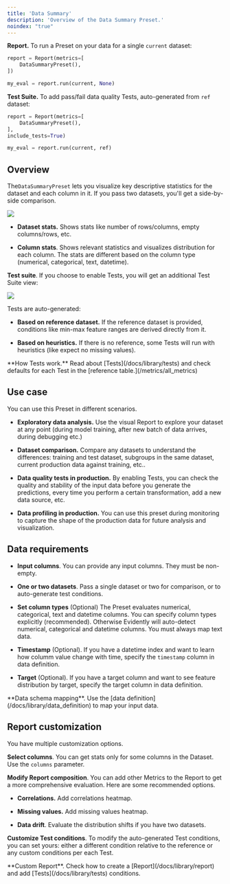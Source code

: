 ```yaml
---
title: 'Data Summary'
description: 'Overview of the Data Summary Preset.'
noindex: "true"
---
```


**Report.** To run a Preset on your data for a single `current` dataset:

```python
report = Report(metrics=[
    DataSummaryPreset(),
])

my_eval = report.run(current, None)
```

**Test Suite.** To add pass/fail data quality Tests, auto-generated from `ref` dataset:

```python
report = Report(metrics=[
    DataSummaryPreset(),
],
include_tests=True)

my_eval = report.run(current, ref)
```

## Overview

The`DataSummaryPreset` lets you visualize key descriptive statistics for the dataset and each column in it. If you pass two datasets, you'll get a side-by-side comparison.

![](/images/metrics/preset_dataset_summary-min.png)

* **Dataset stats.** Shows stats like number of rows/columns, empty columns/rows, etc.

* **Column stats**. Shows relevant statistics and visualizes distribution for each column. The stats are different based on the column type (numerical, categorical, text, datetime).

**Test suite**. If you choose to enable Tests, you will get an additional Test Suite view:

![](/images/metrics/test_preset_dataset_summary-min.png)

Tests are auto-generated:

* **Based on reference dataset.** If the reference dataset is provided, conditions like min-max feature ranges are derived directly from it.

* **Based on heuristics.** If there is no reference, some Tests will run with heuristics (like expect no missing values).

<Info>
  **How Tests work.** Read about [Tests](/docs/library/tests) and check defaults for each Test in the [reference table.](/metrics/all_metrics)
</Info>

## Use case

You can use this Preset in different scenarios.

* **Exploratory data analysis.** Use the visual Report to explore your dataset at any point (during model training, after new batch of data arrives, during debugging etc.)

* **Dataset comparison.** Compare any datasets to understand the differences: training and test dataset, subgroups in the same dataset, current production data against training, etc..

* **Data quality tests in production.** By enabling Tests, you can check the quality and stability of the input data before you generate the predictions, every time you perform a certain transformation, add a new data source, etc.

* **Data profiling in production.** You can use this preset during monitoring to capture the shape of the production data for future analysis and visualization.

## Data requirements

* **Input columns**. You can provide any input columns. They must be non-empty.

* **One or two datasets**. Pass a single dataset or two for comparison, or to auto-generate test conditions.

* **Set column types** (Optional) The Preset evaluates numerical, categorical, text and datetime columns. You can specify column types explicitly (recommended). Otherwise Evidently will auto-detect numerical, categorical and datetime columns. You must always map text data.

* **Timestamp** (Optional). If you have a datetime index and want to learn how columm value change with time, specify the `timestamp` column in data definition.

* **Target** (Optional). If you have a target column and want to see feature distribution by target, specify the target column in data definition.

<Info>
  **Data schema mapping**. Use the [data definition](/docs/library/data_definition) to map your input data.
</Info>

## Report customization

You have multiple customization options.

**Select columns**. You can get stats only for some columns in the Dataset. Use the `columns` parameter.

**Modify Report composition**. You can add other Metrics to the Report to get a more comprehensive evaluation. Here are some recommended options.

* **Correlations.** Add correlations heatmap.

* **Missing values.** Add missing values heatmap.

* **Data drift**. Evaluate the distribution shifts if you have two datasets.

**Customize Test conditions**. To modify the auto-generated Test conditions, you can set yours: either a different condition relative to the reference or any custom conditions per each Test.

<Info>
  **Custom Report**. Check how to create a [Report](/docs/library/report) and add [Tests](/docs/library/tests) conditions.
</Info>